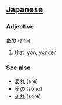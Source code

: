 == [[Japanese]] ==                                          
===Adjective===
'''あの''' (ano)

# [[that]], [[yon]], [[yonder]]

===See also===
* [[あれ]] (are)
* [[その]] (sono)
* [[それ]] (sore)